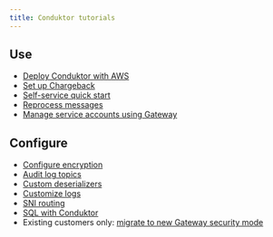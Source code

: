 ```yaml
---
title: Conduktor tutorials
---
```


## Use

- [Deploy Conduktor with AWS](/guide/tutorials/deploy-aws)
- [Set up Chargeback](/guide/tutorials/configure-chargeback)
- [Self-service quick start](/guide/tutorials/self-service-start)
- [Reprocess messages](/guide/tutorials/reprocess)
- [Manage service accounts using Gateway](/guide/tutorials/manage-gw-sa)

## Configure

- [Configure encryption](/guide/tutorials/configure-encryption)
- [Audit log topics](/guide/tutorials/configure-audit-log-topic)
- [Custom deserializers](/guide/tutorials/custom-deserializers)
- [Customize logs](/guide/tutorials/custom-log)
- [SNI routing](/guide/tutorials/sni-routing)
- [SQL with Conduktor](/guide/tutorials/configure-sql)
- Existing customers only: [migrate to new Gateway security mode](/guide/tutorials/migrate-gw-security)
